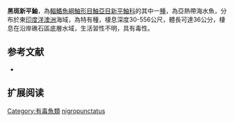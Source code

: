 {{Speciesbox
| name = 黑斑新平鮋
| image = 
| image_width = 250px
| status = NE
| status_system = IUCN3.1
| genus = Neosebastes
| species = nigropunctatus
| authority = [[McCulloch|McCulloch]], 1915 
| synonyms = 
}}
'''黑斑新平鮋'''，為[[輻鰭魚綱|輻鰭魚綱]][[鮋形目|鮋形目]][[鮋亞目|鮋亞目]][[新平鮋科|新平鮋科]]的其中一[[種|種]]，為亞熱帶海水魚，分布於東[[印度洋|印度洋]][[澳洲|澳洲]]海域，為特有種，棲息深度30-556公尺，體長可達36公分，棲息在沿岸礁石區底層水域，生活習性不明，具有毒性。
==参考文献==
*{{FishBase_species|genus=Neosebastes|species=nigropunctatus|year=2014|month=6}}

== 扩展阅读 ==
{{refbegin}}
{{wikispecies-inline|Neosebastes nigropunctatus|黑斑新平鮋}}
{{refend}}
{{Taxonbar|from=Q2233515}}

[[Category:有毒魚類|Category:有毒魚類]]
[[Category:新平鮋屬|nigropunctatus]]


{{鮋形目小作品}}